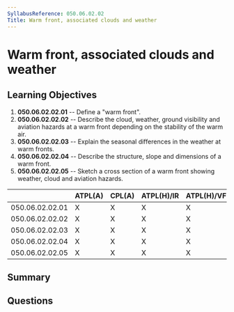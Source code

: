 ```yaml
---
SyllabusReference: 050.06.02.02
Title: Warm front, associated clouds and weather
---
```


# Warm front, associated clouds and weather

## Learning Objectives

1. **050.06.02.02.01** -- Define a "warm front".
2. **050.06.02.02.02** -- Describe the cloud, weather, ground visibility and
   aviation hazards at a warm front depending on the stability of the warm air.
3. **050.06.02.02.03** -- Explain the seasonal differences in the weather at warm
   fronts.
4. **050.06.02.02.04** -- Describe the structure, slope and dimensions of a warm
   front.
5. **050.06.02.02.05** -- Sketch a cross section of a warm front showing weather,
   cloud and aviation hazards.

|                 | ATPL(A) | CPL(A) | ATPL(H)/IR | ATPL(H)/VFR | CPL(H) | IR  | CBIR(A) |
| --------------- | ------- | ------ | ---------- | ----------- | ------ | --- | ------- |
| 050.06.02.02.01 | X       | X      | X          | X           | X      | X   | X       |
| 050.06.02.02.02 | X       | X      | X          | X           | X      | X   | X       |
| 050.06.02.02.03 | X       | X      | X          | X           | X      | X   | X       |
| 050.06.02.02.04 | X       | X      | X          | X           | X      | X   | X       |
| 050.06.02.02.05 | X       | X      | X          | X           | X      | X   | X       |

## Summary

## Questions
